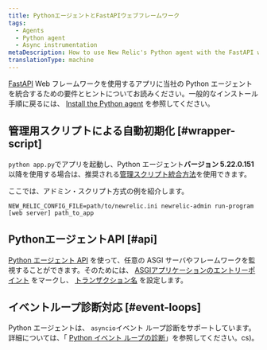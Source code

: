 ```yaml
---
title: PythonエージェントとFastAPIウェブフレームワーク
tags:
  - Agents
  - Python agent
  - Async instrumentation
metaDescription: How to use New Relic's Python agent with the FastAPI web framework.
translationType: machine
---
```


[FastAPI](https://fastapi.tiangolo.com/) Web フレームワークを使用するアプリに当社の Python エージェントを統合するための要件とヒントについてお読みください。一般的なインストール手順に戻るには、 [Install the Python agent](/docs/agents/python-agent/installation-configuration/python-agent-installation) を参照してください。

## 管理用スクリプトによる自動初期化 [#wrapper-script]

`python app.py`でアプリを起動し、Python エージェント**バージョン 5.22.0.151**以降を使用する場合は、推奨される[管理スクリプト統合方法](/docs/agents/python-agent/installation-configuration/python-agent-installation#integration)を使用できます。

ここでは、アドミン・スクリプト方式の例を紹介します。

```
NEW_RELIC_CONFIG_FILE=path/to/newrelic.ini newrelic-admin run-program [web server] path_to_app
```

## PythonエージェントAPI [#api]

[Python エージェント API](/docs/agents/python-agent/python-agent-api) を使って、任意の ASGI サーバやフレームワークを監視することができます。そのためには、 [ASGIアプリケーションのエントリーポイント](/docs/agents/python-agent/python-agent-api/asgiapplication-python-agent-api) をマークし、 [トランザクション名](/docs/agents/python-agent/python-agent-api/settransactionname-python-agent-api) を設定します。

## イベントループ診断対応 [#event-loops]

Python エージェントは、 `asyncio`イベント ループ診断をサポートしています。詳細については、「 [Python イベント ループの診断](/docs/agents/python-agent/supported-features/python-event-loop-diagnostics)」を参照してください。cs)。